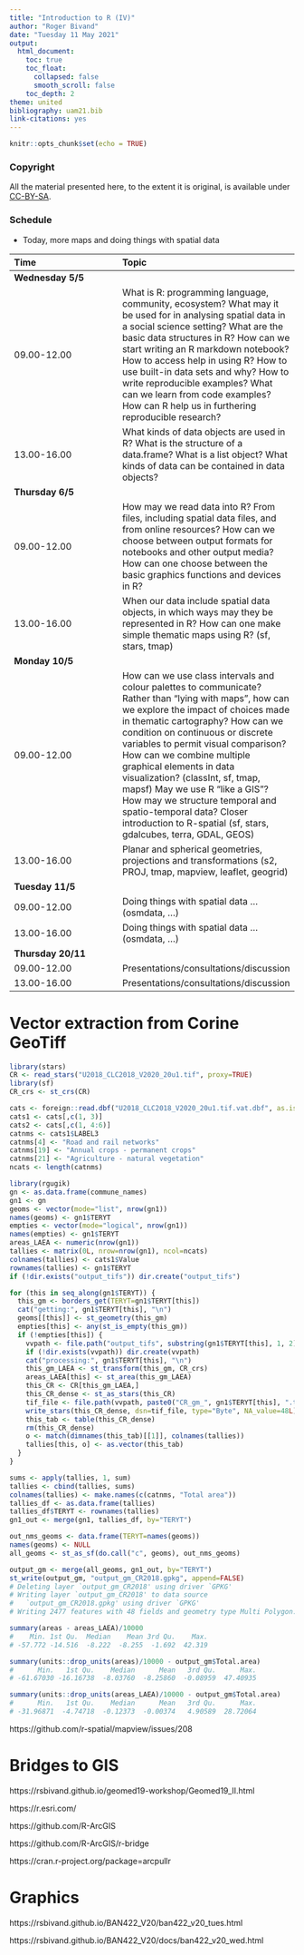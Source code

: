 ```yaml
---
title: "Introduction to R (IV)"
author: "Roger Bivand"
date: "Tuesday 11 May 2021"
output: 
  html_document:
    toc: true
    toc_float:
      collapsed: false
      smooth_scroll: false
    toc_depth: 2
theme: united
bibliography: uam21.bib
link-citations: yes
---
```


```r
knitr::opts_chunk$set(echo = TRUE)
```

### Copyright

All the material presented here, to the extent it is original, is available under [CC-BY-SA](https://creativecommons.org/licenses/by-sa/4.0/). 


### Schedule

- Today, more maps and doing things with spatial data

| Time | Topic |
| :--- | :---- |
|**Wednesday 5/5**|    |
|09.00-12.00| What is R: programming language, community, ecosystem? What may it be used for in analysing spatial data in a social science setting? What are the basic data structures in R? How can we start writing an R markdown notebook? How to access help in using R? How to use built-in data sets and why? How to write reproducible examples? What can we learn from code examples? How can R help us in furthering reproducible research? |
|13.00-16.00| What kinds of  data objects are used in R? What is the structure of a data.frame? What is a list object? What kinds of data can be contained in data objects? |
|**Thursday 6/5**|    |
|09.00-12.00| How may we read data into R? From files, including spatial data files, and from online resources? How can we choose between output formats for notebooks and other output media? How can one choose between the basic graphics functions and devices in R? |
|13.00-16.00| When our data include spatial data objects, in which ways may they be represented in R? How can one make simple thematic maps using R? (sf, stars, tmap) |
|**Monday 10/5**|    |
|09.00-12.00| How can we use class intervals and colour palettes to communicate? Rather than "lying with maps", how can we explore the impact of choices made in thematic cartography? How can we condition on continuous or discrete variables to permit visual comparison? How can we combine multiple graphical elements in data visualization? (classInt, sf, tmap, mapsf) May we use R "like a GIS"? How may we structure temporal and spatio-temporal data? Closer introduction to R-spatial (sf, stars, gdalcubes, terra, GDAL, GEOS) |
|13.00-16.00| Planar and spherical geometries, projections and transformations (s2, PROJ, tmap, mapview, leaflet, geogrid) |
|**Tuesday 11/5**|    |
|09.00-12.00| Doing things with spatial data ... (osmdata, ...)  |
|13.00-16.00| Doing things with spatial data ... (osmdata, ...) |
|**Thursday 20/11**|    |
|09.00-12.00| Presentations/consultations/discussion |
|13.00-16.00| Presentations/consultations/discussion |

# Vector extraction from Corine GeoTiff

```r
library(stars)
CR <- read_stars("U2018_CLC2018_V2020_20u1.tif", proxy=TRUE)
library(sf)
CR_crs <- st_crs(CR)
```


```r
cats <- foreign::read.dbf("U2018_CLC2018_V2020_20u1.tif.vat.dbf", as.is=TRUE)
cats1 <- cats[,c(1, 3)]
cats2 <- cats[,c(1, 4:6)]
catnms <- cats1$LABEL3
catnms[4] <- "Road and rail networks"
catnms[19] <- "Annual crops - permanent crops"
catnms[21] <- "Agriculture - natural vegetation"
ncats <- length(catnms)
```



```r
library(rgugik)
gn <- as.data.frame(commune_names)
gn1 <- gn
geoms <- vector(mode="list", nrow(gn1))
names(geoms) <- gn1$TERYT
empties <- vector(mode="logical", nrow(gn1))
names(empties) <- gn1$TERYT
areas_LAEA <- numeric(nrow(gn1))
tallies <- matrix(0L, nrow=nrow(gn1), ncol=ncats)
colnames(tallies) <- cats1$Value
rownames(tallies) <- gn1$TERYT
if (!dir.exists("output_tifs")) dir.create("output_tifs")
```



```r
for (this in seq_along(gn1$TERYT)) {
  this_gm <- borders_get(TERYT=gn1$TERYT[this])
  cat("getting:", gn1$TERYT[this], "\n")
  geoms[[this]] <- st_geometry(this_gm)
  empties[this] <- any(st_is_empty(this_gm))
  if (!empties[this]) {
    vvpath <- file.path("output_tifs", substring(gn1$TERYT[this], 1, 2))
    if (!dir.exists(vvpath)) dir.create(vvpath)
    cat("processing:", gn1$TERYT[this], "\n")
    this_gm_LAEA <- st_transform(this_gm, CR_crs)
    areas_LAEA[this] <- st_area(this_gm_LAEA)
    this_CR <- CR[this_gm_LAEA,]
    this_CR_dense <- st_as_stars(this_CR)
    tif_file <- file.path(vvpath, paste0("CR_gm_", gn1$TERYT[this], ".tif"))
    write_stars(this_CR_dense, dsn=tif_file, type="Byte", NA_value=48L)
    this_tab <- table(this_CR_dense)
    rm(this_CR_dense)
    o <- match(dimnames(this_tab)[[1]], colnames(tallies))
    tallies[this, o] <- as.vector(this_tab)
  }  
}
```


```r
sums <- apply(tallies, 1, sum)
tallies <- cbind(tallies, sums)
colnames(tallies) <- make.names(c(catnms, "Total area"))
tallies_df <- as.data.frame(tallies)
tallies_df$TERYT <- rownames(tallies)
gn1_out <- merge(gn1, tallies_df, by="TERYT")
```


```r
out_nms_geoms <- data.frame(TERYT=names(geoms))
names(geoms) <- NULL
all_geoms <- st_as_sf(do.call("c", geoms), out_nms_geoms)
```


```r
output_gm <- merge(all_geoms, gn1_out, by="TERYT")
st_write(output_gm, "output_gm_CR2018.gpkg", append=FALSE)
# Deleting layer `output_gm_CR2018' using driver `GPKG'
# Writing layer `output_gm_CR2018' to data source 
#   `output_gm_CR2018.gpkg' using driver `GPKG'
# Writing 2477 features with 48 fields and geometry type Multi Polygon.
```


```r
summary(areas - areas_LAEA)/10000
#    Min. 1st Qu.  Median    Mean 3rd Qu.    Max. 
# -57.772 -14.516  -8.222  -8.255  -1.692  42.319
```


```r
summary(units::drop_units(areas)/10000 - output_gm$Total.area)
#      Min.   1st Qu.    Median      Mean   3rd Qu.      Max. 
# -61.67030 -16.16738  -8.03760  -8.25860  -0.08959  47.40935
```


```r
summary(units::drop_units(areas_LAEA)/10000 - output_gm$Total.area)
#      Min.   1st Qu.    Median      Mean   3rd Qu.      Max. 
# -31.96871  -4.74718  -0.12373  -0.00374   4.90589  28.72064 

```


https://github.com/r-spatial/mapview/issues/208



# Bridges to GIS

https://rsbivand.github.io/geomed19-workshop/Geomed19_II.html

https://r.esri.com/

https://github.com/R-ArcGIS

https://github.com/R-ArcGIS/r-bridge

https://cran.r-project.org/package=arcpullr


# Graphics

https://rsbivand.github.io/BAN422_V20/ban422_v20_tues.html

https://rsbivand.github.io/BAN422_V20/docs/ban422_v20_wed.html


